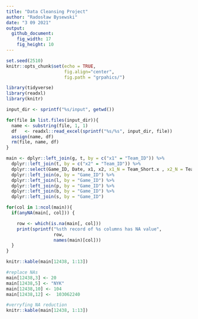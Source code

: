 ```yaml
---
title: "Data Cleansing Project"
author: "Radosław Bysewski"
date: "3 09 2021"
output: 
  github_document:
    fig_width: 17
    fig_height: 10
---
```


```r
set.seed(2510)
knitr::opts_chunk$set(echo = TRUE,
                      fig.align="center",
                      fig.path = "grpahics/")
```

```r
library(tidyverse)
library(readxl) 
library(knitr)
```

```r
input_dir <- sprintf("%s/input", getwd())

for(file in list.files(input_dir)){
  name <- substring(file, 1, 1)
  df   <- readxl::read_excel(sprintf("%s/%s", input_dir, file))
  assign(name, df)
  rm(file, name, df)
}
```

```r
main <- dplyr::left_join(g, t, by = c("x1" = "Team_ID")) %>% 
  dplyr::left_join(t, by = c("x2" = "Team_ID")) %>% 
  dplyr::select(Game_ID, Date, x1, x2, x1_N = Team_Short.x , x2_N = Team_Short.y) %>%
  dplyr::left_join(o, by = "Game_ID") %>% 
  dplyr::left_join(l, by = "Game_ID") %>%                         
  dplyr::left_join(p, by = "Game_ID") %>%                         
  dplyr::left_join(b, by = "Game_ID") %>%                         
  dplyr::left_join(s, by = "Game_ID")                         
```

```r
for(col in 1:ncol(main)){
  if(anyNA(main[, col])) {

    row <- which(is.na(main[, col]))
    print(sprintf("%sth record of %s columns has NA value",
                  row,
                  names(main)[col]))
  }
} 
```


``` r
knitr::kable(main[12438, 1:13])
```


``` r
#replace NAs
main[12438,3] <- 20
main[12438,5] <- "NYK"
main[12438,10] <- 104
main[12438,12] <-  103062240

#verryfing NA reduction
knitr::kable(main[12438, 1:13])
```

